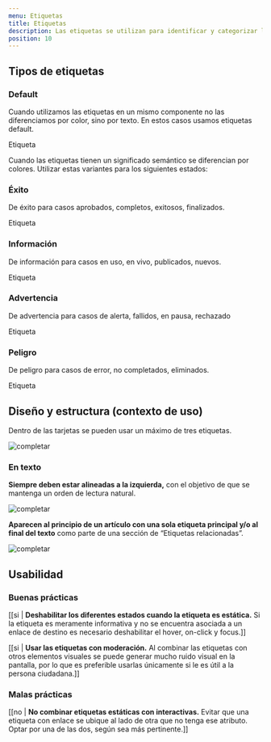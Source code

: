 ```yaml
---
menu: Etiquetas
title: Etiquetas
description: Las etiquetas se utilizan para identificar y categorizar la información dentro de una página proporcionando más detalles a los usuarios sobre el contenido que necesitan.
position: 10
---
```


## Tipos de etiquetas

### Default

Cuando utilizamos las etiquetas en un mismo componente no las diferenciamos por color, sino por texto. En estos casos usamos etiquetas default.

<div className="d-flex flex-row justify-content-center content-1">
  <span className="badge badge-secondary">Etiqueta</span>
</div>

Cuando las etiquetas tienen un significado semántico se diferencian por colores. Utilizar estas variantes para los siguientes estados:

### Éxito

De éxito para casos aprobados, completos, exitosos, finalizados.

<div className="d-flex flex-row justify-content-center content-1">
  <span className="badge badge-success">Etiqueta</span>
</div>

### Información

De información para casos en uso, en vivo, publicados, nuevos.

<div className="d-flex flex-row justify-content-center content-1">
  <span className="badge badge-info">Etiqueta</span>
</div>

### Advertencia

De advertencia para casos de alerta, fallidos, en pausa, rechazado

<div className="d-flex flex-row justify-content-center content-1">
  <span className="badge badge-primary">Etiqueta</span>
</div>

### Peligro

De peligro para casos de error, no completados, eliminados.

<div className="d-flex flex-row justify-content-center content-1">
  <span className="badge badge-danger">Etiqueta</span>
</div>

## Diseño y estructura (contexto de uso)

Dentro de las tarjetas se pueden usar un máximo de tres etiquetas.

![completar](/componentes/etiqueta/en_tarjetas.png)

### En texto

**Siempre deben estar alineadas a la izquierda,** con el objetivo de que se mantenga un orden de lectura natural.

![completar](/componentes/etiqueta/en_texto.svg)

**Aparecen al principio de un artículo con una sola etiqueta principal y/o al final del texto** como parte de una sección de “Etiquetas relacionadas”.

![completar](/componentes/etiqueta/en_texto2.svg)

## Usabilidad

### Buenas prácticas

[[si | **Deshabilitar los diferentes estados cuando la etiqueta es estática.** Si la etiqueta es meramente informativa y no se encuentra asociada a un enlace de destino es necesario deshabilitar el hover, on-click y focus.]]

[[si | **Usar las etiquetas con moderación.** Al combinar las etiquetas con otros elementos visuales se puede generar mucho ruido visual en la pantalla, por lo que es preferible usarlas únicamente si le es útil a la persona ciudadana.]]

### Malas prácticas

[[no | **No combinar etiquetas estáticas con interactivas.** Evitar que una etiqueta con enlace se ubique al lado de otra que no tenga ese atributo. Optar por una de las dos, según sea más pertinente.]]
